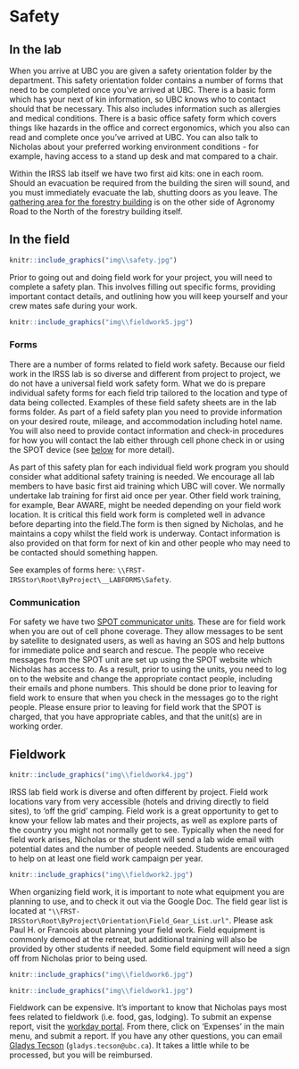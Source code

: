 # Safety {-#safety}

## In the lab {-#labsafety}


When you arrive at UBC you are given a safety orientation folder by the department. This safety orientation folder contains a number of forms that need to be completed once you've arrived at UBC. There is a basic form which has your next of kin information, so UBC knows who to contact should that be necessary. This also includes information such as allergies and medical conditions. There is a basic office safety form which covers things like hazards in the office and correct ergonomics, which  you also can read and complete once you've arrived at UBC. You can also talk to Nicholas about your preferred working environment conditions - for example, having access to a stand up desk and mat compared to a chair.

Within the IRSS lab itself we have two first aid kits: one in each room. Should an evacuation be required from the building the siren will sound, and you must immediately evacuate the lab, shutting doors as you leave. The [gathering area for the forestry building](https://goo.gl/maps/SdDQTUNoT2ibtxkE8) is on the other side of Agronomy Road to the North of the forestry building itself.


## In the field {-#fieldsafety}

```r
knitr::include_graphics("img\\safety.jpg")
```

Prior to going out and doing field work for your project, you will need to complete a safety plan. This involves filling out specific forms, providing important contact details, and outlining how you will keep yourself and your crew mates safe during your work.

```r
knitr::include_graphics("img\\fieldwork5.jpg")
```

### Forms {-#safetyforms}

There are a number of forms related to field work safety. Because our field work in the IRSS lab is so diverse and different from project to project, we do not have a universal field work safety form. What we do is prepare individual safety forms for each field trip tailored to the location and type of data being collected. Examples of these field safety sheets are in the lab forms folder. As part of a field safety plan you need to provide information on your desired route, mileage, and accommodation including hotel name. You will also need to provide contact information and check-in procedures for how you will contact the lab either through cell phone check in or using the SPOT device (see [below](#safetycomms) for more detail).

As part of this safety plan for each individual field work program you should consider what additional safety training is needed. We encourage all lab members to have basic first aid training which UBC will cover. We normally undertake lab training for first aid once per year. Other field work training, for example, Bear AWARE, might be needed depending on your field work location. It is critical this field work form is completed well in advance before departing into the field.The form is then signed by Nicholas, and he maintains a copy whilst the field work is underway. Contact information is also provided on that form for next of kin and other people who may need to be contacted should something happen.

See examples of forms here:
`\\FRST-IRSStor\Root\ByProject\__LABFORMS\Safety`.

### Communication {-#safetycomms}

For safety we have two [SPOT communicator units](https://www.findmespot.com/en-us/). These are for field work when you are out of cell phone coverage. They allow messages to be sent by satellite to designated users, as well as having an SOS and help buttons for immediate police and search and rescue. The people who receive messages from the SPOT unit are set up using the SPOT website which Nicholas has access to. As a result, prior to using the units, you need to log on to the website and change the appropriate contact people, including their emails and phone numbers. This should be done prior to leaving for field work to ensure that when you check in the messages go to the right people. Please ensure prior to leaving for field work that the SPOT is charged, that you have appropriate cables, and that the unit(s) are in working order.


## Fieldwork {-#fieldwork}

```r
knitr::include_graphics("img\\fieldwork4.jpg")
```

IRSS lab field work is diverse and often different by project. Field work locations vary from very accessible (hotels and driving directly to field sites), to ‘off the grid’ camping. Field work is a great opportunity to get to know your fellow lab mates and their projects, as well as explore parts of the country you might not normally get to see. Typically when the need for field work arises, Nicholas or the student will send a lab wide email with potential dates and the number of people needed. Students are encouraged to help on at least one field work campaign per year.

```r
knitr::include_graphics("img\\fieldwork2.jpg")
```

When organizing field work, it is important to note what equipment you are planning to use, and to check it out via the Google Doc. The field gear list is located at `"\\FRST-IRSStor\Root\ByProject\Orientation\Field_Gear_List.url"`. Please ask Paul H. or Francois about planning your field work. Field equipment is commonly demoed at the retreat, but additional training will also be provided by other students if needed. Some field equipment will need a sign off from Nicholas prior to being used.

```r
knitr::include_graphics("img\\fieldwork6.jpg")
```

```r
knitr::include_graphics("img\\fieldwork1.jpg")
```

Fieldwork can be expensive. It’s important to know that Nicholas pays most fees related to fieldwork (i.e. food, gas, lodging). To submit an expense report, visit the [workday portal](https://hr.ubc.ca/working-ubc/welcome-workday). From there, click on 'Expenses' in the main menu, and submit a report. If you have any other questions, you can email [Gladys Tecson](https://frm.forestry.ubc.ca/people/staff/) (`gladys.tecson@ubc.ca`). It takes a little while to be processed, but you will be reimbursed.
